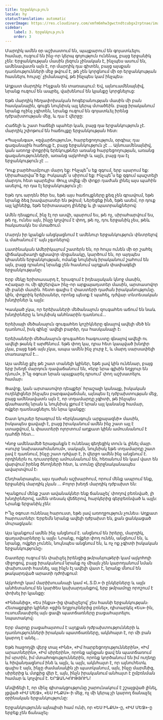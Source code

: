 ```yaml
---
title: Երջանկություն
locale: hy
statusTranslation: automatic
coverImage: https://res.cloudinary.com/xmfm6mhw3gwctndtcubgx2rptnae/image/upload/v1741354419/small_cover_la_gran_rebelion_28716e29d2.webp
sidebar:
    label: 3. Երջանկություն
    order: 3
---
```

Մարդիկ ամեն օր աշխատում են, պայքարում են գոյատևելու համար, ուզում են ինչ-որ կերպ գոյություն ունենալ, բայց երջանիկ չեն: Երջանկության մասին լեզուն չինական է, ինչպես ասում են, ամենավատն այն է, որ մարդիկ դա գիտեն, բայց այսքան դառնությունների մեջ թվում է, թե չեն կորցնում մի օր երջանկության հասնելու հույսը՝ չիմանալով, թե ինչպես կամ ինչպես։

Աղքատ մարդիկ: Ինչքան են տառապում: Եվ, այնուամենայնիվ, նրանք ուզում են ապրել, վախենում են կյանքը կորցնելուց:

Եթե մարդիկ հեղափոխական հոգեբանության մասին մի բան հասկանային, գուցե նույնիսկ այլ կերպ մտածեին. բայց իրականում նրանք ոչինչ չգիտեն, նրանք ուզում են գոյատևել իրենց դժբախտության մեջ, և դա է վերջը:

Հաճելի և շատ հաճելի պահեր կան, բայց դա երջանկություն չէ. մարդիկ շփոթում են հաճույքը երջանկության հետ:

«Պաչանգա», «զվարճություն», հարբեցողություն, օրգիա; դա գազանային հաճույք է, բայց երջանկություն չէ ... Այնուամենայնիվ, կան առողջ փոքրիկ երեկույթներ առանց հարբեցողության, առանց գազանությունների, առանց ալկոհոլի և այլն, բայց դա էլ երջանկություն չէ ...

Դուք բարեհամբույր մարդ եք: Ինչպե՞ս եք զգում, երբ պարում եք: Սիրահարվա՞ծ եք: Իսկապե՞ս սիրում եք: Ինչպե՞ս եք զգում պաշտելի մարդու հետ պարելիս: Թույլ տվեք մի փոքր դաժան լինել այս պահին ասելով, որ դա էլ երջանկություն չէ։

Եթե դու արդեն ծեր ես, եթե այս հաճույքները քեզ չեն գրավում, եթե նրանք ձեզ խավարասեր են թվում; Ներեցեք ինձ, եթե ասեմ, որ դուք այլ կլինեիք, եթե երիտասարդ լինեիք և լի պատրանքներով:

Ամեն դեպքում, ինչ էլ որ ասվի, պարում ես, թե ոչ, սիրահարվում ես, թե ոչ, ունես այն, ինչը կոչվում է փող, թե ոչ, դու երջանիկ չես, թեև հակառակն ես մտածում։

Մարդն իր կյանքն անցկացնում է ամենուր երջանկություն փնտրելով և մահանում է՝ այն չգտնելով։

Լատինական Ամերիկայում շատերն են, որ հույս ունեն մի օր շահել վիճակախաղի գլխավոր մրցանակը, կարծում են, որ այդպես կհասնեն երջանկության, ոմանք նույնիսկ իրականում շահում են այն, բայց դրանով նրանք չեն հասնում այդքան փափագելի երջանկությանը։

Երբ մեկը երիտասարդ է, երազում է իդեալական կնոջ մասին, «Հազար ու մի գիշերվա» ինչ-որ արքայադստեր մասին, արտասովոր մի բանի մասին. հետո գալիս է փաստերի դաժան իրականությունը. կին, փոքրիկ երեխաներ, որոնց պետք է պահել, դժվար տնտեսական խնդիրներ և այլն:

Կասկած չկա, որ երեխաների մեծանալուն զուգահեռ աճում են նաև խնդիրները և նույնիսկ անհնարին դառնում...

Երեխայի մեծանալուն զուգահեռ կոշիկները գնալով ավելի մեծ են դառնում, իսկ գինը՝ ավելի բարձր, դա հասկանալի է։

Երեխաների մեծանալուն զուգահեռ հագուստը գնալով ավելի ու ավելի թանկ է արժենում. եթե փող կա, դրա հետ կապված խնդիր չկա, բայց եթե այն չկա, ապա ամեն ինչ լուրջ է, և մարդ սարսափելի տառապում է...

Այս ամենը քիչ թե շատ տանելի կլիներ, եթե լավ կին ունենար, բայց երբ խեղճ մարդուն դավաճանում են, «երբ նրա գլխին եղջյուր են դնում», ի՞նչ օգուտ նրան պայքարել դրսում՝ փող աշխատելու համար։

Ցավոք, կան արտասովոր դեպքեր՝ հրաշալի կանայք, իսկական ուղեկիցներ ինչպես բարգավաճման, այնպես էլ դժբախտության մեջ, բայց ամենավատն այն է, որ տղամարդը չգիտի, թե ինչպես գնահատել նրան և նույնիսկ լքում է նրան այլ կանանց համար, ովքեր դառնացնելու են նրա կյանքը:

Շատ կույսեր երազում են «երկնագույն արքայազնի» մասին, իսկապես ցավալի է, բայց իրականում ամեն ինչ շատ այլ է ստացվում, և փաստերի ոլորտում աղքատ կինն ամուսնանում է դահճի հետ...

Կնոջ ամենամեծ երազանքն է ունենալ գեղեցիկ տուն և լինել մայր. «սուրբ նախասահմանում», սակայն, նույնիսկ եթե տղամարդը շատ լավ է դառնում, ինչը շատ դժվար է, ի վերջո ամեն ինչ անցնում է. որդիներն ու դուստրերը ամուսնանում են, հեռանում են կամ վատ են վարվում իրենց ծնողների հետ, և տունը վերջնականապես ավարտվում է։

Ընդհանրապես, այս դաժան աշխարհում, որում մենք ապրում ենք, երջանիկ մարդիկ չկան ... Բոլոր խեղճ մարդիկ դժբախտ են:

Կյանքում մենք շատ ավանակներ ենք ճանաչել՝ փողով բեռնված, լի խնդիրներով, ամեն տեսակ վեճերով, հարկերից գերբեռնված և այլն: Նրանք երջանիկ չեն:

Ի՞նչ օգուտ ունենալ հարուստ, եթե լավ առողջություն չունես։ Աղքատ հարուստներ: Երբեմն նրանք ավելի դժբախտ են, քան ցանկացած մուրացկան:

Այս կյանքում ամեն ինչ անցնում է. անցնում են իրերը, մարդիկ, գաղափարները և այլն։ Նրանք, ովքեր փող ունեն, անցնում են, և նրանք, ովքեր չունեն, նույնպես անցնում են, և ոչ ոք չգիտի իսկական երջանկությունը։

Շատերը ուզում են փախչել իրենցից թմրանյութերի կամ ալկոհոլի միջոցով, բայց իրականում նրանք ոչ միայն չեն կարողանում նման փախուստի հասնել, այլ ինչն էլ ավելի վատ է, նրանք մնում են թակարդված արատի դժոխքում:

Ալկոհոլի կամ մարիխուանայի կամ «L.S.D.»-ի ընկերները և այլն անհետանում են կարծես կախարդանքով, երբ թմրամոլը որոշում է փոխել իր կյանքը:

«Ինձանից», «Ես ինքս»-ից փախչելով՝ չես հասնի երջանկության։ Հետաքրքիր կլիներ «ցլին եղջյուրներից բռնել», դիտարկել «Ես»-ին, ուսումնասիրել այն ցավի պատճառները բացահայտելու նպատակով։

Երբ մարդը բացահայտում է այդքան դժբախտությունների և դառնությունների իրական պատճառները, ակնհայտ է, որ մի բան կարող է անել...

Եթե հաջողվի վերջ տալ «Ինձ», «Իմ հարբեցողություններին», «Իմ արատներին», «Իմ սիրերին», որոնք այնքան ցավ են պատճառում իմ սրտին, իմ մտահոգություններին, որոնք կործանում են իմ ուղեղը և հիվանդացնում ինձ և այլն, և այլն, ակնհայտ է, որ այնուհետև գալիս է այն, ինչը ժամանակին չի պատկանում, այն, ինչը մարմնից, սիրերից և մտքից վեր է, այն, ինչն իրականում անհայտ է ըմբռնման համար և կոչվում է. ԵՐՋԱՆԿՈՒԹՅՈՒՆ!

Անվիճելի է, որ մինչ գիտակցությունը շարունակում է շշալցված լինել, լցված «ԻՄ ՄԵՋ», «ԵՍ ԻՆՔՍ»-ի մեջ, ոչ մի կերպ չի կարող ճանաչել օրինական երջանկությունը:

Երջանկությունն այնպիսի համ ունի, որ «ԵՍ ԻՆՔՍ»-ը, «ԻՄ ՄԵՋ»-ը երբեք չեն ճանաչել։

